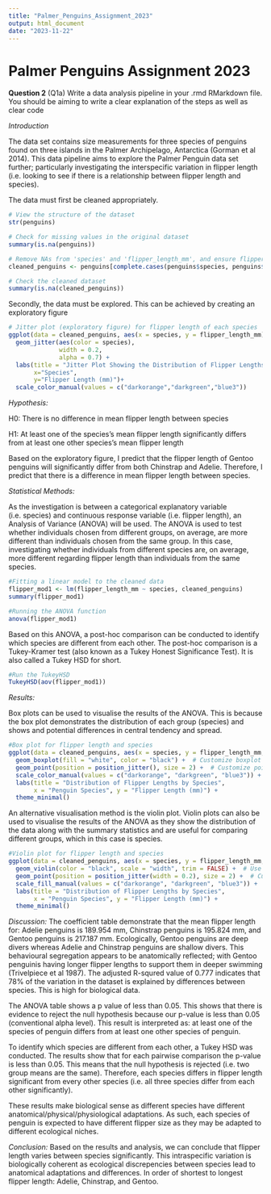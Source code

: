 ```yaml
---
title: "Palmer_Penguins_Assignment_2023"
output: html_document
date: "2023-11-22"
---
```


# **Palmer Penguins Assignment 2023**

**Question 2** (Q1a) Write a data analysis pipeline in your .rmd RMarkdown file. You should be aiming to write a clear explanation of the steps as well as clear code

*Introduction*

The data set contains size measurements for three species of penguins found on three islands in the Palmer Archipelago, Antarctica (Gorman et al 2014). This data pipeline aims to explore the Palmer Penguin data set further; particularly investigating the interspecific variation in flipper length (i.e. looking to see if there is a relationship between flipper length and species).

The data must first be cleaned appropriately.

```r
# View the structure of the dataset
str(penguins)

# Check for missing values in the original dataset
summary(is.na(penguins))

# Remove NAs from 'species' and 'flipper_length_mm', and ensure flipper length is always positive (i.e. checking data integrity)
cleaned_penguins <- penguins[complete.cases(penguins$species, penguins$flipper_length_mm) & penguins$flipper_length_mm >= 0, ]

# Check the cleaned dataset
summary(is.na(cleaned_penguins))
```

Secondly, the data must be explored. This can be achieved by creating an exploratory figure

```r

# Jitter plot (exploratory figure) for flipper length of each species
ggplot(data = cleaned_penguins, aes(x = species, y = flipper_length_mm)) +
  geom_jitter(aes(color = species),
              width = 0.2, 
              alpha = 0.7) +
  labs(title = "Jitter Plot Showing the Distribution of Flipper Lengths by Species",
       x="Species",
       y="Flipper Length (mm)")+
  scale_color_manual(values = c("darkorange","darkgreen","blue3"))

```

*Hypothesis:*

H0: There is no difference in mean flipper length between species

H1: At least one of the species's mean flipper length significantly differs from at least one other species's mean flipper length

Based on the exploratory figure, I predict that the flipper length of Gentoo penguins will significantly differ from both Chinstrap and Adelie. Therefore, I predict that there is a difference in mean flipper length between species.

*Statistical Methods:*

As the investigation is between a categorical explanatory variable (i.e. species) and continuous response variable (i.e. flipper length), an Analysis of Variance (ANOVA) will be used. The ANOVA is used to test whether individuals chosen from different groups, on average, are more different than individuals chosen from the same group. In this case, investigating whether individuals from different species are, on average, more different regarding flipper length than individuals from the same species.

```r
#Fitting a linear model to the cleaned data
flipper_mod1 <- lm(flipper_length_mm ~ species, cleaned_penguins)
summary(flipper_mod1)
```

```r
#Running the ANOVA function
anova(flipper_mod1)
```

Based on this ANOVA, a post-hoc comparison can be conducted to identify which species are different from each other. The post-hoc comparison is a Tukey-Kramer test (also known as a Tukey Honest Significance Test). It is also called a Tukey HSD for short.

```r
#Run the TukeyHSD 
TukeyHSD(aov(flipper_mod1))
```

*Results:*

Box plots can be used to visualise the results of the ANOVA. This is because the box plot demonstrates the distribution of each group (species) and shows and potential differences in central tendency and spread.

```r
#Box plot for flipper length and species
ggplot(data = cleaned_penguins, aes(x = species, y = flipper_length_mm, colour = species,  alpha = 0.7)) +
  geom_boxplot(fill = "white", color = "black") +  # Customize boxplot appearance
  geom_point(position = position_jitter(), size = 2) +  # Customize point appearance
  scale_color_manual(values = c("darkorange", "darkgreen", "blue3")) +  # Set custom colors
  labs(title = "Distribution of Flipper Lengths by Species",
       x = "Penguin Species", y = "Flipper Length (mm)") +
  theme_minimal()  

```

An alternative visualisation method is the violin plot. Violin plots can also be used to visualise the results of the ANOVA as they show the distribution of the data along with the summary statistics and are useful for comparing different groups, which in this case is species.

```r
#Violin plot for flipper length and species
ggplot(data = cleaned_penguins, aes(x = species, y = flipper_length_mm, fill = species, alpha = 0.7)) +
  geom_violin(color = "black", scale = "width", trim = FALSE) +  # Use geom_violin for violin plot
  geom_point(position = position_jitter(width = 0.2), size = 2) +  # Customize point appearance
  scale_fill_manual(values = c("darkorange", "darkgreen", "blue3")) +  # Set custom colors
  labs(title = "Distribution of Flipper Lengths by Species",
       x = "Penguin Species", y = "Flipper Length (mm)") +
  theme_minimal()
```

*Discussion:*
The coefficient table demonstrate that the mean flipper length for: Adelie penguins is 189.954 mm, Chinstrap penguins is 195.824 mm, and Gentoo penguins is 217.187 mm. Ecologically, Gentoo penguins are deep divers whereas Adelie and Chinstrap penguins are shallow divers. This behavioural segregation appears to be anatomically reflected; with Gentoo penguinis having longer flipper lengths to support them in deeper swimming (Trivelpiece et al 1987).
The adjusted R-squred value of 0.777 indicates that 78% of the variation in the dataset is explained by differences between species. This is high for biological data.

The ANOVA table shows a p value of less than 0.05. This shows that there is evidence to reject the null hypothesis because our p-value is less than 0.05 (conventional alpha level). This result is interpreted as: at least one of the species of penguin differs from at least one other species of penguin.

To identify which species are different from each other, a Tukey HSD was conducted. The results show that for each pairwise comparison the p-value is less than 0.05. This means that the null hypothesis is rejected (i.e. two group means are the same). Therefore, each species differs in flipper length significant from every other species (i.e. all three species differ from each other significantly).

These results make biological sense as different species have different anatomical/physical/physiological adaptations. As such, each species of penguin is expected to have different flipper size as they may be adapted to different ecological niches.

*Conclusion:*
Based on the results and analysis, we can conclude that flipper length varies between species significantly. This intraspecific variation is biologically coherent as ecological discrepencies between species lead to anatomical adaptations and differences. In order of shortest to longest flipper length: Adelie, Chinstrap, and Gentoo. 
